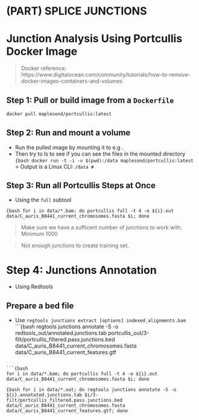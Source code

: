 # (PART) SPLICE JUNCTIONS {-}

# Junction Analysis Using Portcullis Docker Image
> Docker reference: https://www.digitalocean.com/community/tutorials/how-to-remove-docker-images-containers-and-volumes

## Step 1: Pull or build image from a `Dockerfile`
```bash
docker pull maplesond/portcullis:latest
```

## Step 2: Run and mount a volume
- Run the pulled image by mounting it to e.g \data. 
- Then try to ls to see if you can see the files in the mounted directory
```{bash
docker run -t -i -v $(pwd):/data maplesond/portcullis:latest
```
> Output is a Linux CLI: `/data # `

## Step 3: Run all Portcullis Steps at Once
- Using the `full` subtool

```{bash
for i in data/*.bam; do portcullis full -t 4 -o ${i}.out data/C_auris_B8441_current_chromosomes.fasta $i; done
```

> Make sure we have a sufficent number of junctions to work with.  Minimum 1000

> Not enough junctions to create training set.

# Step 4: Junctions Annotation 
- Using Redtools

## Prepare a bed file
- Use `regtools junctions extract [options] indexed_alignments.bam`
```{bash
regtools junctions annotate -S -o redtools_out/annotated.junctions.tab portcullis_out/3-filt/portcullis_filtered.pass.junctions.bed data/C_auris_B8441_current_chromosomes.fasta data/C_auris_B8441_current_features.gtf

```

```{bash
for i in data/*.bam; do portcullis full -t 4 -o ${i}.out data/C_auris_B8441_current_chromosomes.fasta $i; done
```

```{bash
for i in data/*.out; do regtools junctions annotate -S -o ${i}.annotated.junctions.tab $i/3-filt/portcullis_filtered.pass.junctions.bed data/C_auris_B8441_current_chromosomes.fasta data/C_auris_B8441_current_features.gtf; done
```

